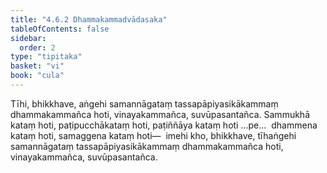```yaml
---
title: "4.6.2 Dhammakammadvādasaka"
tableOfContents: false
sidebar:
  order: 2
type: "tipitaka"
basket: "vi"
book: "cula"
---
```



<DynamicBreadcrumb />

<Division number="209" book="cula">

<Paragraph number="862" book="cula">
Tīhi, bhikkhave, aṅgehi samannāgataṃ tassapāpiyasikākammaṃ dhammakammañca hoti, vinayakammañca, suvūpasantañca. Sammukhā kataṃ hoti, paṭipucchākataṃ hoti, paṭiññāya kataṃ hoti …pe…  dhammena kataṃ hoti, samaggena kataṃ hoti—  imehi kho, bhikkhave, tīhaṅgehi samannāgataṃ tassapāpiyasikākammaṃ dhammakammañca hoti, vinayakammañca, suvūpasantañca.
</Paragraph>
</Division>